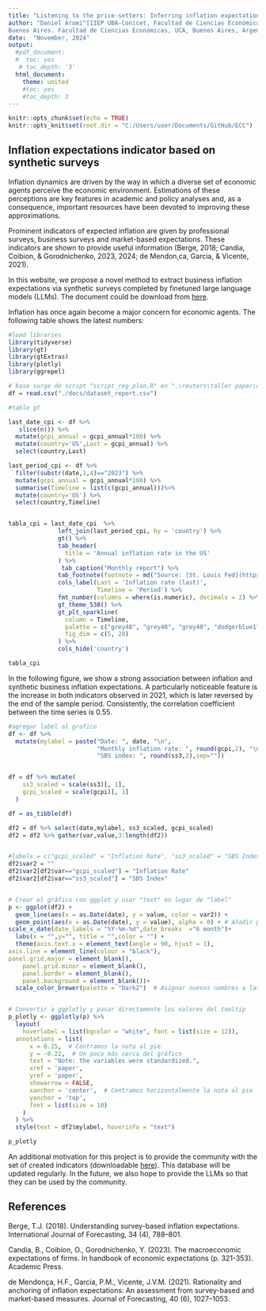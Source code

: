 ```yaml
---
title: "Listening to the price-setters: Inferring inflation expectations from synthetic surveys"
author: "Daniel Aromí^[IIEP UBA-Conicet, Facultad de Ciencias Económicas, Univ. de
Buenos Aires. Facultad de Ciencias Económicas, UCA, Buenos Aires, Argentina. aromi.daniel@gmail.com], Paula Bonel^[IIEP UBA-Conicet, Facultad de Ciencias Económicas, Univ. de Buenos Aires. Facultad de Ciencias Económicas, UCA, Buenos Aires, Argentina. mpaulabonel@gmail.com], Llada Martin^[IIEP UBA-Conicet, Facultad de Ciencias Económicas, Univ. de Buenos Aires. lladamartin@gmail.com]"
date:  "November, 2024"
output:
  #pdf_document:
  #  toc: yes
   # toc_depth: '3'
  html_document:
    theme: united
    #toc: yes
    #toc_depth: 3
---
```


```r
knitr::opts_chunk$set(echo = TRUE)
knitr::opts_knit$set(root.dir = "C:/Users/user/Documents/GitHub/ECC")
```

## Inflation expectations indicator based on synthetic surveys
Inflation dynamics are driven by the way in which a diverse set of economic agents
perceive the economic environment. Estimations of these perceptions are key features in academic and policy analyses and, as a consequence, important resources have been devoted to improving these approximations.

Prominent indicators of expected inflation are given by professional surveys, business surveys and market-based expectations. These indicators are shown to
provide useful information (Berge, 2018; Candia, Coibion, & Gorodnichenko, 2023,
2024; de Mendon¸ca, Garcia, & Vicente, 2021).

In this website, we propose a novel method to extract business inflation expectations via synthetic surveys completed by finetuned large language models (LLMs). The document could be download from [here](https://papers.ssrn.com/sol3/papers.cfm?abstract_id=4955056).

Inflation has once again become a major concern for economic agents. The following table shows the latest numbers:

```r
#load libraries
library(tidyverse)
library(gt)
library(gtExtras)
library(plotly)
library(ggrepel)
```

```r
# base surge de script "script_reg_plan.R" en ".\reuters\taller paper\ejercicio"
df = read.csv("./docs/dataset_report.csv")
```


```r
#table gt 

last_date_cpi <- df %>% 
   slice(n()) %>% 
  mutate(gcpi_annual = gcpi_annual*100) %>%
  mutate(country='US',Last = gcpi_annual) %>%
  select(country,Last)

last_period_cpi <- df %>% 
  filter(substr(date,1,4)=="2023") %>% 
  mutate(gcpi_annual = gcpi_annual*100) %>%
  summarise(Timeline = list(c(gcpi_annual)))%>%
  mutate(country='US') %>%
  select(country,Timeline)


tabla_cpi = last_date_cpi  %>% 
              left_join(last_period_cpi, by = 'country') %>% 
              gt() %>% 
              tab_header(
                title = 'Annual inflation rate in the US'
              ) %>% 
               tab_caption("Monthly report") %>%
              tab_footnote(footnote = md("Source: [St. Louis Fed](https://fred.stlouisfed.org/series/CPIAUCSL)")) %>%
              cols_label(Last = 'Inflation rate (last)',
                         Timeline = 'Period') %>%
              fmt_number(columns = where(is.numeric), decimals = 2) %>%
              gt_theme_538() %>% 
              gt_plt_sparkline(
                column = Timeline,
                palette = c("grey40", "grey40", "grey40", "dodgerblue1", "grey40"),
                fig_dim = c(5, 28)
              ) %>%
              cols_hide('country')


```
```r
tabla_cpi
```

In the following figure, we show a strong association between inflation and synthetic business inflation expectations. A particularly noticeable feature is the increase in both indicators observed in 2021, which is later reversed by the end of the sample period. Consistently, the correlation coefficient between the time series is 0.55.

```r

#agregar label al grafico
df <- df %>%
  mutate(mylabel = paste("Date: ", date, "\n",
                         "Monthly inflation rate: ", round(gcpi,2), "\n",
                         "SBS index: ", round(ss3,2),sep=""))


df = df %>% mutate(
    ss3_scaled = scale(ss3)[, 1],
    gcpi_scaled = scale(gcpi)[, 1]  
  )

df = as_tibble(df)

df2 = df %>% select(date,mylabel, ss3_scaled, gcpi_scaled)
df2 = df2 %>% gather(var,value,3:length(df2))


#labels = c("gcpi_scaled" = "Inflation Rate", "ss3_scaled" = "SBS Index")
df2$var2 = ""
df2$var2[df2$var=="gcpi_scaled"] = "Inflation Rate"
df2$var2[df2$var=="ss3_scaled"] = "SBS Index"


# Crear el gráfico con ggplot y usar "text" en lugar de "label"
p <- ggplot(df2) +
  geom_line(aes(x = as.Date(date), y = value, color = var2)) +
  geom_point(aes(x = as.Date(date), y = value), alpha = 0) + # Añadir puntos invisibles para que plotly pueda leer los 'hover'
scale_x_date(date_labels = "%Y-%m-%d",date_breaks  ="6 month")+ 
  labs(x = "",y="", title = "",color = "") +
  theme(axis.text.x = element_text(angle = 90, hjust = 1),
axis.line = element_line(colour = "black"),
panel.grid.major = element_blank(),
    panel.grid.minor = element_blank(),
    panel.border = element_blank(),
    panel.background = element_blank())+
  scale_color_brewer(palette = "Dark2")  # Asignar nuevos nombres a las categorías


# Convertir a ggplotly y pasar directamente los valores del tooltip
p_plotly <- ggplotly(p) %>%
  layout(
    hoverlabel = list(bgcolor = "white", font = list(size = 12)),
  annotations = list(
      x = 0.15,  # Centramos la nota al pie
      y = -0.22,  # Un poco más cerca del gráfico
      text = "Note: the variables were standardized.",
      xref = 'paper',
      yref = 'paper',
      showarrow = FALSE,
      xanchor = 'center',  # Centramos horizontalmente la nota al pie
      yanchor = 'top',
      font = list(size = 10)
    )
  ) %>%
  style(text = df2$mylabel, hoverinfo = "text")


```


```r
p_plotly
```

An additional motivation for this project is to provide the community with the set of created indicators (downloadable [here]()). This database will be updated regularly. In the future, we also hope to provide the LLMs so that they can be used by the community.


## References
Berge, T.J. (2018). Understanding survey-based inflation expectations. International Journal of Forecasting, 34 (4), 788–801.

Candia, B., Coibion, O., Gorodnichenko, Y. (2023). The macroeconomic expectations
of firms. In handbook of economic expectations (p. 321-353). Academic Press.

de Mendonça, H.F., Garcia, P.M., Vicente, J.V.M. (2021). Rationality and anchoring
of inflation expectations: An assessment from survey-based and market-based
measures. Journal of Forecasting, 40 (6), 1027–1053.